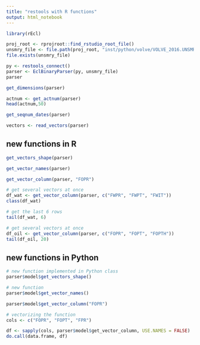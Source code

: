 ```yaml
---
title: "restools with R functions"
output: html_notebook
---
```



```r
library(rEcl)

proj_root <- rprojroot::find_rstudio_root_file()
unsmry_file <- file.path(proj_root, "inst/python/volve/VOLVE_2016.UNSMRY")
file.exists(unsmry_file)
```

```r
py <- restools_connect()
parser <- EclBinaryParser(py, unsmry_file)
parser
```




```r
get_dimensions(parser)
```

```r
actnum <- get_actnum(parser)
head(actnum,50)
```


```r
get_seqnum_dates(parser)
```


```r
vectors <- read_vectors(parser)
```


## new functions in R

```r
get_vectors_shape(parser)
```

```r
get_vector_names(parser)
```

```r
get_vector_column(parser, "FOPR")
```

```r
# get several vectors at once
df_wat <- get_vector_column(parser, c("FWPR", "FWPT", "FWIT"))
class(df_wat)
```

```r
# get the last 6 rows
tail(df_wat, 6)
```

```r
# get several vectors at once
df_oil <- get_vector_column(parser, c("FOPR", "FOPT", "FOPTH"))
tail(df_oil, 20)
```



## new functions in Python

```r
# new function implemented in Python class
parser$model$get_vectors_shape()
```

```r
# new function
parser$model$get_vector_names()
```

```r
parser$model$get_vector_column("FOPR")
```

```r
# vectorizing the function
cols <- c("FOPR", "FOPT", "FPR")

df <- sapply(cols, parser$model$get_vector_column, USE.NAMES = FALSE)
do.call(data.frame, df)
```





